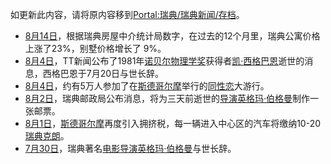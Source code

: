<noinclude>如更新此内容，请将原内容移到[[Portal:瑞典/瑞典新闻/存档|Portal:瑞典/瑞典新闻/存档]]。</noinclude>
*[[8月14日|8月14日]]，根据瑞典房屋中介统计局数字，在过去的12个月里，瑞典公寓价格上涨了23%，别墅价格增长了 9%。
*[[8月4日|8月4日]]，TT新闻公布了1981年[[诺贝尔物理学奖|诺贝尔物理学奖]]获得者[[凯·西格巴恩|凯·西格巴恩]]逝世的消息，西格巴恩于7月20日与世长辞。
*[[8月4日|8月4日]]，约有5万人参加了在[[斯德哥尔摩|斯德哥尔摩]]举行的[[同性恋|同性恋]]大游行。
*[[8月2日|8月2日]]，瑞典邮政局公布消息，将为三天前逝世的[[导演|导演]][[英格玛·伯格曼|英格玛·伯格曼]]制作一张邮票。
*[[8月1日|8月1日]]，[[斯德哥尔摩|斯德哥尔摩]]再度引入拥挤税，每一辆进入中心区的汽车将缴纳10-20[[瑞典克朗|瑞典克朗]]。
*[[7月30日|7月30日]]，瑞典著名[[电影|电影]][[导演|导演]][[英格玛·伯格曼|英格玛·伯格曼]]与世长辞。